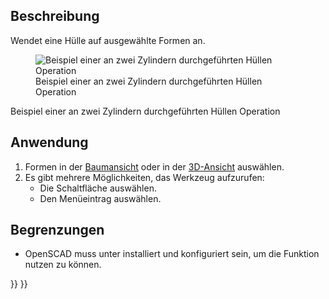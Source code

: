<languages/>

{{Docnav/de
|[[OpenSCAD_MeshBoolean/de|NetzBoolescheOperation]]
|[[OpenSCAD_Minkowski/de|Minkowski]]
|[[OpenSCAD_Workbench/de|OpenSCAD]]
|IconL=OpenSCAD_MeshBoolean.svg
|IconR=OpenSCAD_Minkowski.svg
|IconC=Workbench_OpenSCAD.svg
}}

{{GuiCommand/de
|Name=OpenSCAD Hull
|Name/de=OpenSCAD Hülle
|MenuLocation=OpenSCAD → Hülle
|Workbenches=[[OpenSCAD_Workbench/de|OpenSCAD]]
}}

<span id="Description"></span>
==Beschreibung== 

Wendet eine Hülle auf ausgewählte Formen an.

[[Image:Hull_example.jpg|Beispiel einer an zwei Zylindern durchgeführten Hüllen Operation]]

Beispiel einer an zwei Zylindern durchgeführten Hüllen Operation

<span id="Usage"></span>
==Anwendung== 

# Formen in der [[Tree_view/de|Baumansicht]] oder in der [[3D_view/de|3D-Ansicht]] auswählen.
# Es gibt mehrere Möglichkeiten, das Werkzeug aufzurufen:
#* Die Schaltfläche {{Button|[[Image:OpenSCAD_Hull.svg|16px]] [[OpenSCAD_Hull/de|Hülle]]}} auswählen.
#* Den Menüeintrag {{MenuCommand|OpenSCAD → [[Image:OpenSCAD_Hull.svg|16px]] Hülle}} auswählen.

<span id="Limitations"></span>
==Begrenzungen== 

* OpenSCAD muss unter {{MenuCommand|Bearbeiten → Einstellungen}} installiert und konfiguriert sein, um die Funktion nutzen zu können.


{{Docnav/de
|[[OpenSCAD_MeshBoolean/de|NetzBoolescheOperation]]
|[[OpenSCAD_Minkowski/de|Minkowski]]
|[[OpenSCAD_Workbench/de|OpenSCAD]]
|IconL=OpenSCAD_MeshBoolean.svg
|IconR=OpenSCAD_Minkowski.svg
|IconC=Workbench_OpenSCAD.svg
}}

{{OpenSCAD_Tools_navi{{#translation:}}}}
{{Userdocnavi{{#translation:}}}}